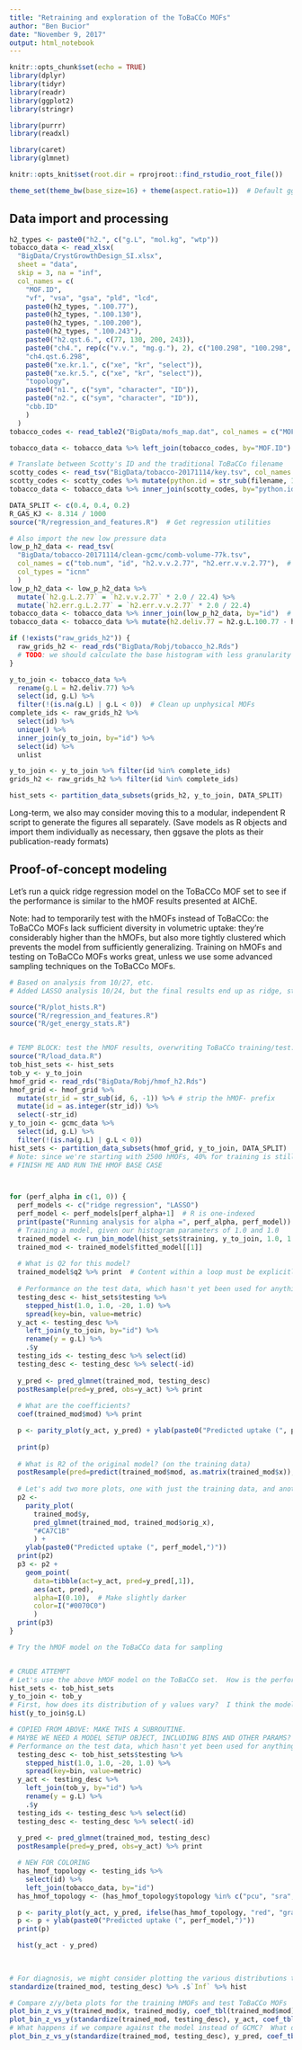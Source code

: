```yaml
---
title: "Retraining and exploration of the ToBaCCo MOFs"
author: "Ben Bucior"
date: "November 9, 2017"
output: html_notebook
---
```


```r
knitr::opts_chunk$set(echo = TRUE)
library(dplyr)
library(tidyr)
library(readr)
library(ggplot2)
library(stringr)

library(purrr)
library(readxl)

library(caret)
library(glmnet)

knitr::opts_knit$set(root.dir = rprojroot::find_rstudio_root_file())

theme_set(theme_bw(base_size=16) + theme(aspect.ratio=1))  # Default ggplot2 params
```

## Data import and processing

```r
h2_types <- paste0("h2.", c("g.L", "mol.kg", "wtp"))
tobacco_data <- read_xlsx(
  "BigData/CrystGrowthDesign_SI.xlsx",
  sheet = "data",
  skip = 3, na = "inf",
  col_names = c(
    "MOF.ID",
    "vf", "vsa", "gsa", "pld", "lcd",
    paste0(h2_types, ".100.77"),
    paste0(h2_types, ".100.130"),
    paste0(h2_types, ".100.200"),
    paste0(h2_types, ".100.243"),
    paste0("h2.qst.6.", c(77, 130, 200, 243)),
    paste0("ch4.", rep(c("v.v.", "mg.g."), 2), c("100.298", "100.298", "65.298", "65.298")),
    "ch4.qst.6.298",
    paste0("xe.kr.1.", c("xe", "kr", "select")),
    paste0("xe.kr.5.", c("xe", "kr", "select")),
    "topology",
    paste0("n1.", c("sym", "character", "ID")),
    paste0("n2.", c("sym", "character", "ID")),
    "cbb.ID"
    )
  )
tobacco_codes <- read_table2("BigData/mofs_map.dat", col_names = c("MOF.ID", "python.id"), col_types="ic")

tobacco_data <- tobacco_data %>% left_join(tobacco_codes, by="MOF.ID")

# Translate between Scotty's ID and the traditional ToBaCCo filename
scotty_codes <- read_tsv("BigData/tobacco-20171114/key.tsv", col_names = c("filename", "id"), col_types="cc")
scotty_codes <- scotty_codes %>% mutate(python.id = str_sub(filename, 1, -5))  # trim .cif suffix
tobacco_data <- tobacco_data %>% inner_join(scotty_codes, by="python.id")

DATA_SPLIT <- c(0.4, 0.4, 0.2)
R_GAS_KJ <- 8.314 / 1000
source("R/regression_and_features.R")  # Get regression utilities
```

```r
# Also import the new low pressure data
low_p_h2_data <- read_tsv(
  "BigData/tobacco-20171114/clean-gcmc/comb-volume-77k.tsv",
  col_names = c("tob.num", "id", "h2.v.v.2.77", "h2.err.v.v.2.77"),  # TODO: verify that this is 2 bar, 77 K data for H2, and GCMC errors
  col_types = "icnn"
  )
low_p_h2_data <- low_p_h2_data %>% 
  mutate(`h2.g.L.2.77` = `h2.v.v.2.77` * 2.0 / 22.4) %>% 
  mutate(`h2.err.g.L.2.77` = `h2.err.v.v.2.77` * 2.0 / 22.4)
tobacco_data <- tobacco_data %>% inner_join(low_p_h2_data, by="id")  # For now, let's only import complete data
tobacco_data <- tobacco_data %>% mutate(h2.deliv.77 = h2.g.L.100.77 - h2.g.L.2.77)
```

```r
if (!exists("raw_grids_h2")) {
  raw_grids_h2 <- read_rds("BigData/Robj/tobacco_h2.Rds")
  # TODO: we should calculate the base histogram with less granularity (0.05 kJ/mol instead of 0.01) to considerably reduce file and processing size
}
```

```r
y_to_join <- tobacco_data %>% 
  rename(g.L = h2.deliv.77) %>% 
  select(id, g.L) %>% 
  filter(!(is.na(g.L) | g.L < 0))  # Clean up unphysical MOFs
complete_ids <- raw_grids_h2 %>% 
  select(id) %>% 
  unique() %>% 
  inner_join(y_to_join, by="id") %>% 
  select(id) %>% 
  unlist

y_to_join <- y_to_join %>% filter(id %in% complete_ids)
grids_h2 <- raw_grids_h2 %>% filter(id %in% complete_ids)

hist_sets <- partition_data_subsets(grids_h2, y_to_join, DATA_SPLIT)
```

Long-term, we also may consider moving this to a modular, independent R script to generate the figures all separately.  (Save models as R objects and import them individually as necessary, then ggsave the plots as their publication-ready formats)

## Proof-of-concept modeling
Let's run a quick ridge regression model on the ToBaCCo MOF set to see if the performance is similar to the hMOF results presented at AIChE.

Note: had to temporarily test with the hMOFs instead of ToBaCCo: the ToBaCCo MOFs lack sufficient diversity in volumetric uptake: they're considerably higher than the hMOFs, but also more tightly clustered which prevents the model from sufficiently generalizing.  Training on hMOFs and testing on ToBaCCo MOFs works great, unless we use some advanced sampling techniques on the ToBaCCo MOFs.

```r
# Based on analysis from 10/27, etc.
# Added LASSO analysis 10/24, but the final results end up as ridge, still

source("R/plot_hists.R")
source("R/regression_and_features.R")
source("R/get_energy_stats.R")


# TEMP BLOCK: test the hMOF results, overwriting ToBaCCo training/test:
source("R/load_data.R")
tob_hist_sets <- hist_sets
tob_y <- y_to_join
hmof_grid <- read_rds("BigData/Robj/hmof_h2.Rds")
hmof_grid <- hmof_grid %>%
  mutate(str_id = str_sub(id, 6, -1)) %>% # strip the hMOF- prefix
  mutate(id = as.integer(str_id)) %>% 
  select(-str_id)
y_to_join <- gcmc_data %>% 
  select(id, g.L) %>% 
  filter(!(is.na(g.L) | g.L < 0))
hist_sets <- partition_data_subsets(hmof_grid, y_to_join, DATA_SPLIT)
# Note: since we're starting with 2500 hMOFs, 40% for training is still 1000, so that works out great.
# FINISH ME AND RUN THE HMOF BASE CASE



for (perf_alpha in c(1, 0)) {
  perf_models <- c("ridge regression", "LASSO")
  perf_model <- perf_models[perf_alpha+1]  # R is one-indexed
  print(paste("Running analysis for alpha =", perf_alpha, perf_model))
  # Training a model, given our histogram parameters of 1.0 and 1.0
  trained_model <- run_bin_model(hist_sets$training, y_to_join, 1.0, 1.0, c(-20, 1.0), alpha=perf_alpha)
  trained_mod <- trained_model$fitted_model[[1]]
  
  # What is Q2 for this model?
  trained_model$q2 %>% print  # Content within a loop must be explicitly printed (due to scoping?)
  
  # Performance on the test data, which hasn't yet been used for anything
  testing_desc <- hist_sets$testing %>% 
    stepped_hist(1.0, 1.0, -20, 1.0) %>% 
    spread(key=bin, value=metric)
  y_act <- testing_desc %>%
    left_join(y_to_join, by="id") %>% 
    rename(y = g.L) %>% 
    .$y
  testing_ids <- testing_desc %>% select(id)
  testing_desc <- testing_desc %>% select(-id)
  
  y_pred <- pred_glmnet(trained_mod, testing_desc)
  postResample(pred=y_pred, obs=y_act) %>% print
  
  # What are the coefficients?
  coef(trained_mod$mod) %>% print

  p <- parity_plot(y_act, y_pred) + ylab(paste0("Predicted uptake (", perf_model,")"))
    
  print(p)
  
  # What is R2 of the original model? (on the training data)
  postResample(pred=predict(trained_mod$mod, as.matrix(trained_mod$x)), obs=trained_mod$y) %>% print
  
  # Let's add two more plots, one with just the training data, and another with both training and test (color-coded)
  p2 <-
    parity_plot(
      trained_mod$y,
      pred_glmnet(trained_mod, trained_mod$orig_x),
      "#CA7C1B"
      ) +
    ylab(paste0("Predicted uptake (", perf_model,")"))
  print(p2)
  p3 <- p2 +
    geom_point(
      data=tibble(act=y_act, pred=y_pred[,1]),
      aes(act, pred),
      alpha=I(0.10),  # Make slightly darker
      color=I("#0070C0")
      )
  print(p3)
}
```


```r
# Try the hMOF model on the ToBaCCo data for sampling


# CRUDE ATTEMPT
# Let's use the above hMOF model on the ToBaCCo set.  How is the performance??
hist_sets <- tob_hist_sets
y_to_join <- tob_y
# First, how does its distribution of y values vary?  I think the model above is overfitting, given its mean capacity of 38 g/L
hist(y_to_join$g.L)

# COPIED FROM ABOVE: MAKE THIS A SUBROUTINE.
# MAYBE WE NEED A MODEL SETUP OBJECT, INCLUDING BINS AND OTHER PARAMS?
# Performance on the test data, which hasn't yet been used for anything
  testing_desc <- tob_hist_sets$testing %>% 
    stepped_hist(1.0, 1.0, -20, 1.0) %>% 
    spread(key=bin, value=metric)
  y_act <- testing_desc %>%
    left_join(tob_y, by="id") %>% 
    rename(y = g.L) %>% 
    .$y
  testing_ids <- testing_desc %>% select(id)
  testing_desc <- testing_desc %>% select(-id)
  
  y_pred <- pred_glmnet(trained_mod, testing_desc)
  postResample(pred=y_pred, obs=y_act) %>% print

  # NEW FOR COLORING
  has_hmof_topology <- testing_ids %>%
    select(id) %>% 
    left_join(tobacco_data, by="id")
  has_hmof_topology <- (has_hmof_topology$topology %in% c("pcu", "sra", "diab", "tbo", "nbo", "fcu"))

  p <- parity_plot(y_act, y_pred, ifelse(has_hmof_topology, "red", "gray"), 0.25)
  p <- p + ylab(paste0("Predicted uptake (", perf_model,")"))
  print(p)

  hist(y_act - y_pred)

  
  
# For diagnosis, we might consider plotting the various distributions to see how similar they are between the hMOFs and ToBaCCo MOFs
standardize(trained_mod, testing_desc) %>% .$`Inf` %>% hist

# Compare z/y/beta plots for the training hMOFs and test ToBaCCo MOFs
plot_bin_z_vs_y(trained_mod$x, trained_mod$y, coef_tbl(trained_mod$mod))
plot_bin_z_vs_y(standardize(trained_mod, testing_desc), y_act, coef_tbl(trained_mod$mod))
# What happens if we compare against the model instead of GCMC?  What does the "Inf" bin look like?
plot_bin_z_vs_y(standardize(trained_mod, testing_desc), y_pred, coef_tbl(trained_mod$mod))
```


